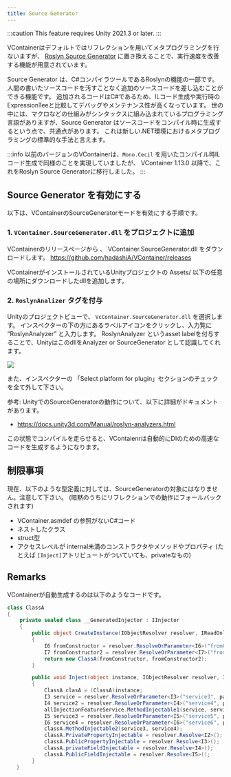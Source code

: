 ```yaml
---
title: Source Generator
---
```


:::caution
This feature requires Unity 2021.3 or later.
:::

VContainerはデフォルトではリフレクションを用いてメタプログラミングを行ないますが、
[Roslyn Source Generator](https://learn.microsoft.com/en-us/dotnet/csharp/roslyn-sdk/source-generators-overview) に置き換えることで、実行速度を改善する機能が用意されています。

Source Generator は、C#コンパイラツールであるRoslynの機能の一部です。人間の書いたソースコードを汚すことなく追加のソースコードを差し込むことができる機能です。
追加されるコードはC#であるため、ILコード生成や実行時のExpressionTeeと比較してデバッグやメンテナンス性が高くなっています。
世の中には、マクロなどの仕組みがシンタックスに組み込まれているプログラミング言語がありますが、Source Generator はソースコードをコンパイル時に生成するという点で、共通点があります。
これは新しい.NET環境におけるメタプログラミングの標準的な手法と言えます。

:::info
以前のバージョンのVContainerは、`Mono.Cecil` を用いたコンパイル時ILコード生成で同様のことを実現していましたが、
VContainer 1.13.0 以降で、これをRoslyn Source Generatorに移行しました。
:::

## Source Generator を有効にする

以下は、VContainerのSourceGeneratorモードを有効にする手順です。

### 1. `VContainer.SourceGenerator.dll` をプロジェクトに追加

VContainerのリリースページから 、`VContainer.SourceGenerator.dll をダウンロードします。
https://github.com/hadashiA/VContainer/releases

VContainerがインストールされているUnityプロジェクトの Assets/ 以下の任意の場所にダウンロードしたdllを追加します。

### 2. `RoslynAnalizer` タグを付与

Unityのプロジェクトビューで、 `VcContainer.SourceGenerator.dll` を選択します。
インスペクターの下の方にあるラベルアイコンをクリックし、入力覧に “RoslynAnalyzer” と入力します。
RoslynAnalyzer というasset labelを付与することで、UnityはこのdllをAnalyzer or SourceGenerator として認識してくれます。

![](./assets/screenshot_enablecodegen.png)

また、インスペクターの 「Select platform for plugin」セクションのチェックを全て外して下さい。

参考: UnityでのSourceGeneratorの動作について、以下に詳細がドキュメントがあります。
- https://docs.unity3d.com/Manual/roslyn-analyzers.html

この状態でコンパイルを走らせると、VContaienrは自動的にDIのための高速なコードを生成するようになります。

## 制限事項

現在、以下のような型定義に対しては、SourceGeneratorの対象にはなりません。注意して下さい。
(暗黙のうちにリフレクションでの動作にフォールバックされます)

- VContainer.asmdef の参照がないC#コード
- ネストしたクラス
- struct型
- アクセスレベルが internal未満のコンストラクタやメソッドやプロパティ (たとえば `[Inject]`アトリビュートがついていても、privateなもの)

## Remarks

VContainerが自動生成するのは以下のようなコードです。

```csharp
class ClassA
{
    private sealed class __GeneratedInjector : IInjector
    {
        public object CreateInstance(IObjectResolver resolver, IReadOnlyList<IInjectParameter> parameters)
        {
            I6 fromConstructor = resolver.ResolveOrParameter<I6>("fromConstructor1", parameters);
            I7 fromConstructor2 = resolver.ResolveOrParameter<I7>("fromConstructor2", parameters);
            return new ClassA(fromConstructor, fromConstructor2);
        }

        public void Inject(object instance, IObjectResolver resolver, IReadOnlyList<IInjectParameter> parameters)
        {
            ClassA clasA = (ClassA)instance;
            I3 service = resolver.ResolveOrParameter<I3>("service3", parameters);
            I4 service2 = resolver.ResolveOrParameter<I4>("service4", parameters);
            allInjectionFeatureService.MethodInjectable1(service, service2);
            I5 service3 = resolver.ResolveOrParameter<I5>("service5", parameters);
            I6 service4 = resolver.ResolveOrParameter<I6>("service6", parameters);
            classA.MethodInjectable2(service3, service4);
            classA.PrivatePropertyInjectable = resolver.Resolve<I2>();
            classA.PublicPropertyInjectable = resolver.Resolve<I3>();
            classA.privateFieldInjectable = resolver.Resolve<I4>();
            classA.PublicFieldInjectable = resolver.Resolve<I5>();
        }
   }
```
